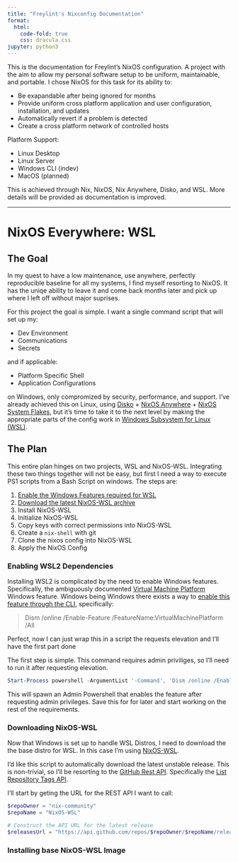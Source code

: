 ```yaml
---
title: "Freylint's Nixconfig Documentation"
format:
  html:
    code-fold: true
    css: dracula.css
jupyter: python3
---
```


This is the documentation for Freylint's NixOS configuration.
A project with the aim to allow my personal software setup to
be uniform, maintainable, and portable.
I chose NixOS for this task for its ability to:

- Be exapandable after being ignored for months
- Provide uniform cross platform application and user
configuration, installation, and updates
- Automatically revert if a problem is detected
- Create a cross platform network of controlled hosts

Platform Support:

- Linux Desktop
- Linux Server
- Windows CLI (indev)
- MacOS (planned)

This is achieved through Nix, NixOS, Nix Anywhere, Disko, and WSL.
More details will be provided as documentation is improved.

---

# NixOS Everywhere: WSL

## The Goal

In my quest to have a
low maintenance, use anywhere, perfectly reproducible baseline for all my systems,
I find myself resorting to NixOS.
It has the uniqe ability to leave it and come back months later and pick up where I left off without major suprises.

For this project the goal is simple. I want a single command script that will set up my:

- Dev Environment
- Communications
- Secrets

and if applicable:

- Platform Specific Shell
- Application Configurations

on Windows, only compromized by security, performance, and support.
I've already achieved this on Linux, using [Disko](https://github.com/nix-community/disko) + [NixOS Anywhere](https://github.com/nix-community/nixos-anywhere) + [NixOS System Flakes](https://www.tweag.io/blog/2020-07-31-nixos-flakes/), but
it's time to take it to the next level by making the appropriate parts of the config
work in [Windows Subsystem for Linux (WSL)](https://learn.microsoft.com/en-us/windows/wsl/).

## The Plan

This entire plan hinges on two projects, WSL and NixOS-WSL.
Integrating these two things together will not be easy, but first I need a way
to execute PS1 scripts from a Bash Script on windows.
The steps are:

1. [Enable the Windows Features required for WSL](#enabling-wsl2-dependencies)
2. [Download the latest NixOS-WSL archive](#downloading-nixos-wsl)
3. Install NixOS-WSL
4. Initialize NixOS-WSL
5. Copy keys with correct permissions into NixOS-WSL
6. Create a `nix-shell` with git
7. Clone the nixos config into NixOS-WSL
8. Apply the NixOS Config

### Enabling WSL2 Dependencies

Installing WSL2 is complicated by the need to enable Windows features.
Specifically, the ambiguously documented [Virtual Machine Platform](https://learn.microsoft.com/en-us/virtualization/hyper-v-on-windows/) Windows feature.
Windows being Windows there exists a way to [enable this feature through the CLI](https://learn.microsoft.com/en-us/windows-hardware/manufacture/desktop/enable-or-disable-windows-features-using-dism?view=windows-11),
specifically:

> Dism /online /Enable-Feature /FeatureName:VirtualMachinePlatform /All

Perfect, now I can just wrap this in a script the requests elevation
and I'll have the first part done

The first step is simple. This command requires admin priviliges, so I'll need to run it after requesting elevation.

```ps1
Start-Process powershell -ArgumentList '-Command', 'Dism /online /Enable-Feature /FeatureName:VirtualMachinePlatform /All' -NoNewWindow -Verb RunAs
```

This will spawn an Admin Powershell that enables the feature after requesting admin privileges.
Save this for for later and start working on the rest of the requirements.

### Downloading NixOS-WSL

Now that Windows is set up to handle WSL Distros, I need to download the
the base distro for WSL.
In this case I'm using [NixOS-WSL](https://github.com/nix-community/NixOS-WSL).

I'd like this script to automatically download the latest unstable release.
This is non-trivial, so I'll be resorting to the [GitHub Rest API](https://docs.github.com/en/rest?apiVersion=2022-11-28).
Specifically the [List Repository Tags API](https://docs.github.com/en/rest/repos/repos?apiVersion=2022-11-28#list-repository-tags).

I'll start by geting the URL for the REST API I want to call:
```ps1
$repoOwner = "nix-community"
$repoName = "NixOS-WSL"

# Construct the API URL for the latest release
$releasesUrl = "https://api.github.com/repos/$repoOwner/$repoName/releases/latest"
```

### Installing base NixOS-WSL Image
